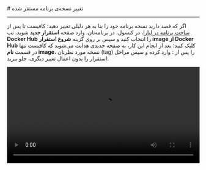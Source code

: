 

<Layout>
<Head>
<title>مستندات تغییر نسخه Listmonk - لیارا</title>
<meta property="og:title" content="مستندات خدمات رایانش ابری لیارا" />
<meta property="og:description" content="مستندات مربوط به نحوه تغییر نسخه برنامه Listmonk در لیارا"  />
<meta property="og:image" content="https://files.liara.ir/liara/logos/liara-poster.jpg" />
</Head>
# تغییر نسخه‌ی برنامه مستقر شده
<hr className="mb-2" />
<Tabs 
    tabs={["Liara Console", "Liara CLI"]} 
    content={[
    <>
      <p>
        اگر که قصد دارید نسخه برنامه خود را بنا به هر دلیلی تغییر دهید؛ کافیست تا پس از <a href="../../quick-start" className="text-[#2196f3] ">ساخت برنامه در لیارا</a>، در کنسول، در برنامه‌تان، وارد صفحه <b>استقرار جدید</b> شوید، تب <b>Docker Hub</b> را انتخاب کنید و سپس بر روی گزینه <b>شروع استقرار image از Docker Hub</b> کلیک کنید؛ بعد از انجام این کار، به صفحه جدیدی هدایت می‌شوید که کافیست تنها در قسمت <b>نام image</b>، نسخه مورد نظرتان (tag) را پس از <Important>:</Important> وارد کرده و سپس مراحل استقرار را بدون اعمال تغییر دیگری، جلو ببرید:
      </p> 
      <div className="h-4" />
      <video
        src="https://files.liara.ir/liara/docs/update-one-click-app-version-by-liara-console.mp4"
        controls="controls"
        className="block w-full"
        width="100%"
      />
      <div className="h-4" />
      <p>
        با انجام کار فوق، نسخه برنامه مدنظرتان، تغییر خواهد کرد.
      </p>        
    </>,
    <>
      <p>
        اگر که قصد دارید نسخه برنامه خود را بنا به هر دلیلی تغییر دهید؛ کافیست تا پس از <a href="../../quick-start" className="text-[#2196f3] ">ساخت برنامه در لیارا</a>، در Local یک دایرکتوری با نام دلخواه ایجاد کنید.
        وارد دایرکتوری شده و درون این دایرکتوری، یک فایل به نام <Important>liara.json</Important>، ایجاد کنید. سپس کافیست تا قطعه کد زیر را درون آن، قرار دهید:
      </p>  

<div className="h-4" />
<div dir='ltr'>
    <Highlight className="json">
      {`{
    "image": "bitnami/discourse:<your-version>",
    "port": 3000,
    "app": "<your-app-name>",
    "disks": [
      {
        "name": "data",
        "mountTo": "/bitnami/discourse"
      }
  ]
}`}
    </Highlight>
</div>
<div className="h-2" />

همچنین، یک دایرکتوری دیگر ایجاد کنید و مجدداً فایل <Important>liara.json</Important> جدیدی ایجاد کنید و قطعه کد زیر را برای نسخه Sidekiq، قرار دهید:
<div className="h-4" />
<div dir='ltr'>
    <Highlight className="json">
      {`{
    "image": "bitnami/discourse:<your-version>",
    "port": 3000,
    "app": "<your-app-name>",
    "args": [
        "/opt/bitnami/scripts/discourse-sidekiq/run.sh"
    ],
    "disks": [
      {
        "name": "data",
        "mountTo": "/bitnami/discourse"
      }
  ]
}`}
    </Highlight>
</div>
<div className="h-2" />

<p>
در دو قطعه کد فوق، بایستی به جای عبارت <Important>{"<your-version>"}</Important> 
ورژن موردنظر برنامه‌تان را وارد کنید.
همچنین باید به جای عبارت
<Important>{"<your-app-name>"}</Important> نیز، 
شناسه برنامه خود را قرار دهید. 
در قطعه کد اول، شناسه برنامه اصلی Discourse و در قطعه کد دوم باید شناسه برنامه Sidekiq را قرار دهید. 
</p>
<div className="h-2" />

در نهایت کافیست با استفاده از ابزار <a href="/references/cli/about" className="text-[#2196f3] "><Important>Liara CLI</Important></a> و در جایی که فایل <Important>liara.json</Important> قرار دارد، دستور زیر را اجرا کنید تا برنامه‌‌های‍تان در لیارا، مستقر شود:

<div className="h-4" />
<div dir='ltr'>
    <Highlight className="json">
      {`liara deploy`}
    </Highlight>
</div>
<div className="h-2" />
</>
    ]}
/>

<Alert variant="info">
<p>
  در نظر داشته باشید که برای تغییر نسخه برنامه Discourse خود، باید هم نسخه برنامه اصلی و هم نسخه برنامه Sidekiq را تغییر بدهید. 
</p>
</Alert>
<Alert variant="success">
<p>
  برای مشاهده تمامی تگ‌های موجود، می‌توانید به <a href="https://hub.docker.com/r/bitnami/discourse/tags" className="text-[#2196f3]">داکرهاب رسمی برنامه</a>، مراجعه کنید.
</p>
</Alert>
<Alert variant="success">
<p>
  برای اطلاعات بیشتر مربوط به پیکربندی برنامه و اطلاع از متغیرهای محیطی آن، می‌توانید به <a href="https://bitnami.com/stack/discourse/containers" className="text-[#2196f3]">مستندات رسمی برنامه</a>، مراجعه کنید.
</p>
</Alert>

</Layout>